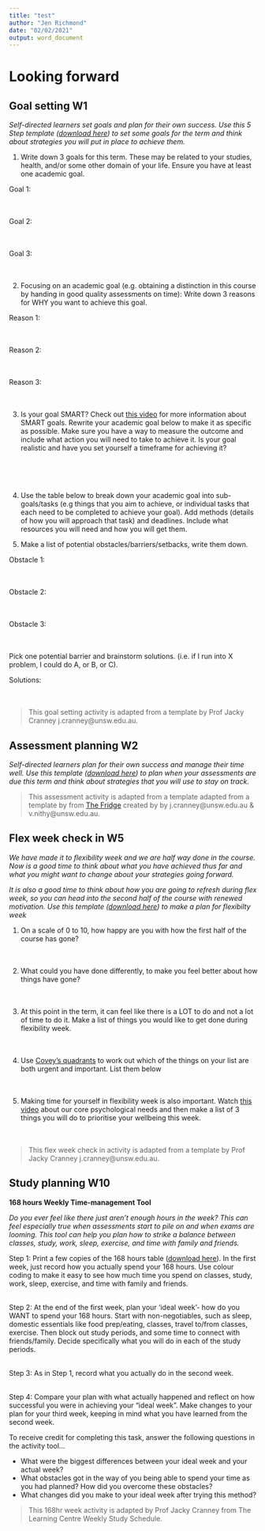 ```yaml
---
title: "test"
author: "Jen Richmond"
date: "02/02/2021"
output: word_document
---
```


# Looking forward

## Goal setting W1

*Self-directed learners  set goals and plan for their own success. Use this 5 Step template ([download here](https://unsw-my.sharepoint.com/:f:/g/personal/z4513203_ad_unsw_edu_au/EnznzZ02XJJDppfyAfAcklYBy59ugHwuK_CZ8aUFYE82Qw?e=mOnIqI)) to set some goals for the term and think about strategies you will put in place to achieve them.* 

1.	 Write down 3 goals for this term. These may be related to your studies, health, and/or some other domain of your life. Ensure you have at least one academic goal. 

Goal 1: 
<br>
<br>
<br>

Goal 2:
<br>
<br>
<br>

Goal 3: 
<br>
<br>
<br>


2.	 Focusing on an academic goal (e.g. obtaining a distinction in this course by handing in good quality assessments on time): Write down 3 reasons for WHY you want to achieve this goal. 

Reason 1:
<br>
<br>
<br>

Reason 2:
<br>
<br>
<br>

Reason 3:
<br>
<br>
<br>

3.	Is your goal SMART? Check out [this video](https://www.youtube.com/watch?v=U4IU-y9-J8Q) for more information about SMART goals. Rewrite your academic goal below to make it as specific as possible. Make sure you have a way to measure the outcome and include what action you will need to take to achieve it. Is your goal realistic and have you set yourself a timeframe for achieving it? 

<br>
<br>
<br>


4.	Use the table below to break down your academic goal into sub-goals/tasks (e.g things that you aim to achieve, or individual tasks that each need to be completed to achieve your goal). Add methods (details of how you will approach that task) and deadlines. Include what resources you will need and how you will get them. 



			
5.	Make a list of potential obstacles/barriers/setbacks, write them down. 

Obstacle 1:
<br>
<br>
<br>

Obstacle 2: 
<br>
<br>
<br>

Obstacle 3:
<br>
<br>
<br>

Pick one potential barrier and brainstorm solutions. (i.e. if I run into X problem, I could do A, or B, or C).  

Solutions: 
<br>
<br>
<br>



> This goal setting activity is adapted from a template by Prof Jacky Cranney j.cranney@unsw.edu.au. 

## Assessment planning W2

*Self-directed learners plan for their own success and manage their time well. Use this template ([download here](https://unsw-my.sharepoint.com/:f:/g/personal/z4513203_ad_unsw_edu_au/EnznzZ02XJJDppfyAfAcklYBy59ugHwuK_CZ8aUFYE82Qw?e=mOnIqI)) to plan when your assessments are due this term and think about strategies that you will use to stay on track.* 


> This assessment activity is adapted from a template adapted from a template by from [The Fridge](www.thefridge.org.au) created by
by j.cranney@unsw.edu.au & v.nithy@unsw.edu.au. 


## Flex week check in W5

*We have made it to flexibility week and we are half way done in the course. Now is a good time to think about what you have achieved thus far and what you might want to change about your strategies going forward.* 

*It is also a good time to think about how you are going to refresh during flex week, so you can head into the second half of the course with renewed motivation. Use this template ([download here](https://unsw-my.sharepoint.com/:f:/g/personal/z4513203_ad_unsw_edu_au/EnznzZ02XJJDppfyAfAcklYBy59ugHwuK_CZ8aUFYE82Qw?e=mOnIqI)) to make a plan for flexibilty week* 
  
  
1.  On a scale of 0 to 10, how happy are you with how the first half of the course has gone? 
<br>
<br>
<br>
  
2. What could you have done differently, to make you feel better about how things have gone? 
<br>
<br>
<br>

3. At this point in the term, it can feel like there is a LOT to do and not a lot of time to do it. Make a list of things you would like to get done during flexibility week. 
<br>
<br>
<br>

4. Use [Covey’s quadrants](https://drive.google.com/file/d/1nkwuRkcn5YkefJBWY__iEkFrx52d1mE5/view?usp=sharing) to work out which of the things on your list are both urgent and important. List them below
<br>
<br>
<br>


5. Making time for yourself in flexibility week is also important. Watch [this video](https://www.youtube.com/watch/3sRBBNkSXpY) about our core psychological needs and then make a list of 3 things you will do to prioritise your wellbeing this week. 
<br>
<br>
<br>



> This flex week check in activity is adapted from a template by Prof Jacky Cranney j.cranney@unsw.edu.au. 


## Study planning W10

**168 hours Weekly Time-management Tool** 

*Do you ever feel like there just aren’t enough hours in the week? This can feel especially true when assessments start to pile on and when exams are looming. This tool can help you plan how to strike a balance between classes, study, work, sleep, exercise, and time with family and friends.* 

Step 1: Print a few copies of the 168 hours table ([download here](https://unsw-my.sharepoint.com/:f:/g/personal/z4513203_ad_unsw_edu_au/EnznzZ02XJJDppfyAfAcklYBy59ugHwuK_CZ8aUFYE82Qw?e=mOnIqI)). In the first week, just record how you actually spend your 168 hours. Use colour coding to make it easy to see how much time you spend on classes, study, work, sleep, exercise, and time with family and friends.  
<br>


Step 2: At the end of the first week, plan your ‘ideal week’- how do you WANT to spend your 168 hours. Start with non-negotiables, such as sleep, domestic essentials like food prep/eating, classes, travel to/from classes, exercise. Then block out study periods, and some time to connect with friends/family. Decide specifically what you will do in each of the study periods.  
<br>


Step 3: As in Step 1, record what you actually do in the second week.  
<br>

 
Step 4: Compare your plan with what actually happened and reflect on how successful you were in achieving your “ideal week”. Make changes to your plan for your third week, keeping in mind what you have learned from the second week.
<br>


To receive credit for completing this task, answer the following questions in the activity tool... 

- What were the biggest differences between your ideal week and your actual week? 
- What obstacles got in the way of you being able to spend your time as you had planned? How did you overcome these obstacles? 
- What changes did you make to your ideal week after trying this method?  



> This 168hr week activity is adapted by Prof Jacky Cranney from The Learning Centre Weekly Study Schedule. 